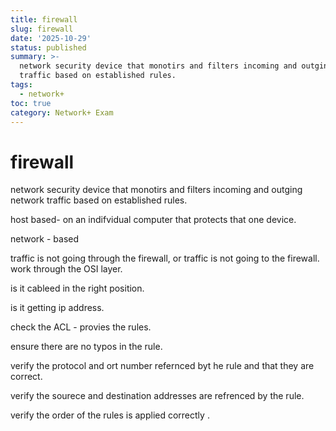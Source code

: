 ```yaml
---
title: firewall
slug: firewall
date: '2025-10-29'
status: published
summary: >-
  network security device that monotirs and filters incoming and outging network
  traffic based on established rules.
tags:
  - network+
toc: true
category: Network+ Exam
---
```


# firewall

network security device that monotirs and filters incoming and outging network traffic based on established rules. 

host based- on an indifvidual computer that protects that one device. 

network - based 

traffic is not going through the firewall, or traffic is not going to the firewall. work through the OSI layer. 

is it cableed in the right position. 

is it getting ip address. 

check the ACL - provies the rules. 

ensure there are no typos in the rule. 

verify the protocol and ort number refernced byt he rule and that they are correct. 

verify the sourece and destination addresses are refrenced by the rule. 

verify the order of the rules is applied correctly .
